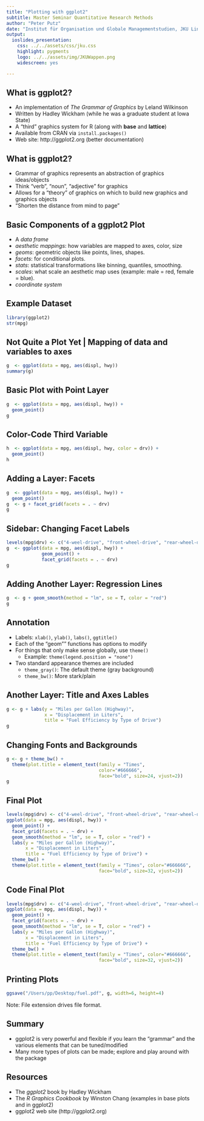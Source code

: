 ```yaml
---
title: "Plotting with ggplot2"
subtitle: Master Seminar Quantitative Research Methods
author: "Peter Putz"
date: "Institut für Organisation und Globale Managementstudien, JKU Linz"
output:
  ioslides_presentation:
    css: ../../assets/css/jku.css
    highlight: pygments
    logo: ../../assets/img/JKUWappen.png
    widescreen: yes

---
```


<style>
table.rmdtable th {
  color: white;
  font-size: 18px;
  background: -webkit-gradient(linear, 50% 0%, 50% 100%, color-stop(40%, #1e786d), color-stop(80%, #144f48)) no-repeat;
  background: -webkit-linear-gradient(top, #1e786d 40%, #144f48 80%) no-repeat;
  background: -moz-linear-gradient(top, #1e786d 40%, #144f48 80%) no-repeat;
  background: -o-linear-gradient(top, #1e786d 40%, #144f48 80%) no-repeat;
  background: linear-gradient(top, #1e786d 40%, #144f48 80%) no-repeat;
}
</style>



## What is ggplot2?

- An implementation of _The Grammar of Graphics_ by Leland Wilkinson
- Written by Hadley Wickham (while he was a graduate student at Iowa State)
- A “third” graphics system for R (along with __base__ and __lattice__)
- Available from CRAN via `install.packages()`
- Web site: http://ggplot2.org (better documentation)


## What is ggplot2?

- Grammar of graphics represents an abstraction of graphics ideas/objects
- Think “verb”, “noun”, “adjective” for graphics
- Allows for a “theory” of graphics on which to build new graphics and graphics objects
- “Shorten the distance from mind to page”


## Basic Components of a ggplot2 Plot
- A _data frame_
- _aesthetic mappings_: how variables are mapped to axes, color, size 
- _geoms_: geometric objects like points, lines, shapes. 
- _facets_: for conditional plots. 
- _stats_: statistical transformations like binning, quantiles, smoothing. 
- _scales_: what scale an aesthetic map uses (example: male = red, female = blue). 
- _coordinate system_ 



## Example Dataset

```r
library(ggplot2)
str(mpg)
```


## Not Quite a Plot Yet | Mapping of data and variables to axes
```r
g  <- ggplot(data = mpg, aes(displ, hwy))
summary(g)
```


## Basic Plot with Point Layer

```r
g  <- ggplot(data = mpg, aes(displ, hwy)) + 
  geom_point()
g
```

## Color-Code Third Variable

```r
h  <- ggplot(data = mpg, aes(displ, hwy, color = drv)) + 
  geom_point()
h
```

## Adding a Layer: Facets

```r
g  <- ggplot(data = mpg, aes(displ, hwy)) + 
  geom_point()
g  <- g + facet_grid(facets = . ~ drv)
g
```


## Sidebar: Changing Facet Labels {.smaller}

```r
levels(mpg$drv) <- c("4-weel-drive", "front-wheel-drive", "rear-wheel-drive")
g  <- ggplot(data = mpg, aes(displ, hwy)) + 
             geom_point() +
             facet_grid(facets = . ~ drv)
g
```

## Adding Another Layer: Regression Lines

```r
g  <- g + geom_smooth(method = "lm", se = T, color = "red")
g
```

## Annotation
- Labels: `xlab()`, `ylab()`, `labs()`, `ggtitle()`
- Each of the "geom"" functions has options to modify 
- For things that only make sense globally, use `theme()` 
   - Example: `theme(legend.position = "none")` 
- Two standard appearance themes are included
   - `theme_gray()`: The default theme (gray background)
   - `theme_bw()`: More stark/plain 


## Another Layer: Title and Axes Lables {.smaller}

```r
g <- g + labs(y = "Miles per Gallon (Highway)",
              x = "Displacement in Liters",
              title = "Fuel Efficiency by Type of Drive")
g
```


## Changing Fonts and Backgrounds {.smaller}

```r
g <- g + theme_bw() + 
  theme(plot.title = element_text(family = "Times", 
                                  color="#666666", 
                                  face="bold", size=24, vjust=2))
g
```


## Final Plot

```r
levels(mpg$drv) <- c("4-weel-drive", "front-wheel-drive", "rear-wheel-drive")
ggplot(data = mpg, aes(displ, hwy)) + 
  geom_point() +
  facet_grid(facets = . ~ drv) +
  geom_smooth(method = "lm", se = T, color = "red") + 
  labs(y = "Miles per Gallon (Highway)",
       x = "Displacement in Liters",
       title = "Fuel Efficiency by Type of Drive") +
  theme_bw() + 
  theme(plot.title = element_text(family = "Times", color="#666666", 
                                  face="bold", size=32, vjust=2)) 
```

## Code Final Plot

```r
levels(mpg$drv) <- c("4-weel-drive", "front-wheel-drive", "rear-wheel-drive")
ggplot(data = mpg, aes(displ, hwy)) + 
  geom_point() +
  facet_grid(facets = . ~ drv) +
  geom_smooth(method = "lm", se = T, color = "red") + 
  labs(y = "Miles per Gallon (Highway)",
       x = "Displacement in Liters",
       title = "Fuel Efficiency by Type of Drive") +
  theme_bw() + 
  theme(plot.title = element_text(family = "Times", color="#666666", 
                                  face="bold", size=32, vjust=2)) 
```


## Printing Plots

```r
ggsave("/Users/pp/Desktop/fuel.pdf", g, width=6, height=4)
```
Note: File extension drives file format.


## Summary
- ggplot2 is very powerful and flexible if you learn the “grammar” and the various elements that can be tuned/modified
- Many more types of plots can be made; explore and play around with the package 


## Resources

- The _ggplot2_ book by Hadley Wickham
- The _R Graphics Cookbook_ by Winston Chang (examples in base plots and in ggplot2)
- ggplot2 web site (http://ggplot2.org)

